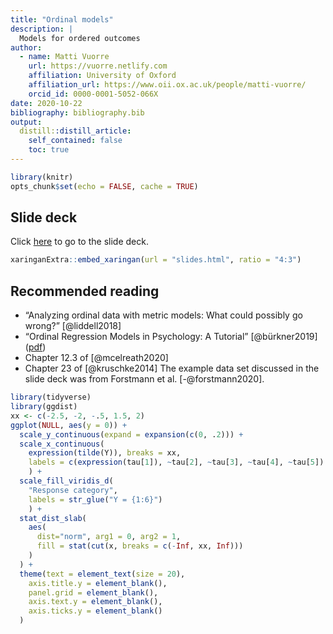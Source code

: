 ```yaml
---
title: "Ordinal models"
description: |
  Models for ordered outcomes
author:
  - name: Matti Vuorre
    url: https://vuorre.netlify.com
    affiliation: University of Oxford
    affiliation_url: https://www.oii.ox.ac.uk/people/matti-vuorre/
    orcid_id: 0000-0001-5052-066X
date: 2020-10-22
bibliography: bibliography.bib
output:
  distill::distill_article:
    self_contained: false
    toc: true
---
```


```r
library(knitr)
opts_chunk$set(echo = FALSE, cache = TRUE)
```

## Slide deck

Click [here](slides.html) to go to the slide deck.

```r
xaringanExtra::embed_xaringan(url = "slides.html", ratio = "4:3")
```

## Recommended reading

- "Analyzing ordinal data with metric models: What could possibly go wrong?" [@liddell2018]
- "Ordinal Regression Models in Psychology: A Tutorial" [@bürkner2019] ([pdf](https://vuorre.netlify.app/publication/2019/03/01/ordinal-regression-models-in-psychology-a-tutorial/burkner-ordinal-regression-models-2019.pdf))
- Chapter 12.3 of [@mcelreath2020]
- Chapter 23 of [@kruschke2014]
The example data set discussed in the slide deck was from Forstmann et al. [-@forstmann2020].


```r
library(tidyverse)
library(ggdist)
xx <- c(-2.5, -2, -.5, 1.5, 2)
ggplot(NULL, aes(y = 0)) +
  scale_y_continuous(expand = expansion(c(0, .2))) +
  scale_x_continuous(
    expression(tilde(Y)), breaks = xx, 
    labels = c(expression(tau[1]), ~tau[2], ~tau[3], ~tau[4], ~tau[5])
    ) +
  scale_fill_viridis_d(
    "Response category", 
    labels = str_glue("Y = {1:6}")
    ) +
  stat_dist_slab(
    aes(
      dist="norm", arg1 = 0, arg2 = 1,
      fill = stat(cut(x, breaks = c(-Inf, xx, Inf)))
    )
  ) +
  theme(text = element_text(size = 20),
    axis.title.y = element_blank(),
    panel.grid = element_blank(),
    axis.text.y = element_blank(),
    axis.ticks.y = element_blank()
  )
```

